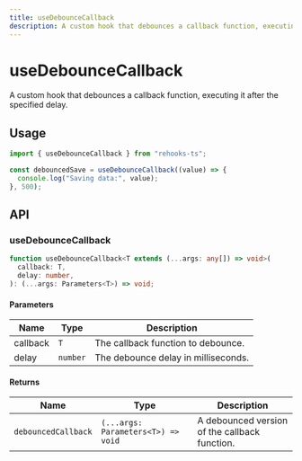 ```yaml
---
title: useDebounceCallback
description: A custom hook that debounces a callback function, executing it after the specified delay.
---
```


# useDebounceCallback

A custom hook that debounces a callback function, executing it after the specified delay.

## Usage

```ts
import { useDebounceCallback } from "rehooks-ts";

const debouncedSave = useDebounceCallback((value) => {
  console.log("Saving data:", value);
}, 500);
```

## API

### useDebounceCallback

```ts
function useDebounceCallback<T extends (...args: any[]) => void>(
  callback: T,
  delay: number,
): (...args: Parameters<T>) => void;
```

#### Parameters

| Name     | Type     | Description                         |
| -------- | -------- | ----------------------------------- |
| callback | `T`      | The callback function to debounce.  |
| delay    | `number` | The debounce delay in milliseconds. |

#### Returns

| Name                | Type                               | Description                                   |
| ------------------- | ---------------------------------- | --------------------------------------------- |
| `debouncedCallback` | `(...args: Parameters<T>) => void` | A debounced version of the callback function. |
